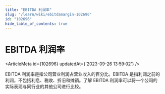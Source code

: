 ```yaml
---
title: "EBITDA 利润率"
slug: "/learn/wiki/ebitdamargin-102696"
id: "102696"
hide_table_of_contents: true
---
```



# EBITDA 利润率

<ArticleMeta id={102696} updatedAt={'2023-09-26 13:59:02'} />
<div className='border-solid border-b border-t-0 my-4 border-[var(--ifm-color-gray-300)]' />

EBITDA 利润率是指公司营业利润占营业收入的百分比。EBITDA 是指利润之前的利润，不包括利息、税收、折旧和摊销。了解 EBITDA 利润率可以将一个公司的实际表现与同行业的其他公司进行比较。
